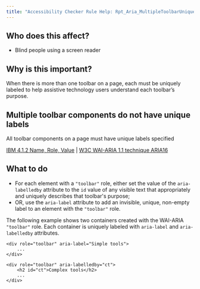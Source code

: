 ```yaml
---
title: "Accessibility Checker Rule Help: Rpt_Aria_MultipleToolbarUniqueLabel"
---
```


<div className="toolHelp">
<Row>
<Column colLg={5} colMd={3} colSm={4} className="toolLeft">

## Who does this affect?

 * Blind people using a screen reader

## Why is this important?

When there is more than one toolbar on a page, each must be uniquely labeled to help assistive technology users understand each toolbar’s purpose.

</Column>
<Column colLg={11} colMd={5} colSm={4} className="toolMain">

<div id="locLevel"></div>

## Multiple toolbar components do not have unique labels
All toolbar components on a page must have unique labels specified

[IBM 4.1.2 Name, Role, Value](http://www.ibm.com/able/guidelines/ci162/name_role_value.html) | [W3C WAI-ARIA 1.1 technique ARIA16](http://www.w3.org/TR/WCAG20-TECHS/ARIA16)

<div id="locSnippet"></div>

## What to do

* For each element with a `"toolbar"` role, either set the value of the `aria-labelledby` attribute to the `id` value of any visible text that appropriately and uniquely describes that toolbar's purpose;
* OR, use the `aria-label` attribute to add an invisible, unique, non-empty label to an element with the `"toolbar"` role.

The following example shows two containers created with the WAI-ARIA `"toolbar"` role. Each container is uniquely labeled with `aria-label` and `aria-labelledby` attributes.

```
<div role="toolbar" aria-label="Simple tools">
    ...
</div>

<div role="toolbar" aria-labelledby="ct">
    <h2 id="ct">Complex tools</h2>
    ...
</div>
```

</Column>
</Row>
</div>

